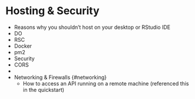 
# Hosting & Security {#hosting-and-security}
    
  - Reasons why you shouldn't host on your desktop or RStudio IDE
  - DO
  - RSC
  - Docker
  - pm2
  - Security
   - CORS
 - 
 - Networking & Firewalls {#networking} 
   - How to access an API running on a remote machine (referenced this in the quickstart)

